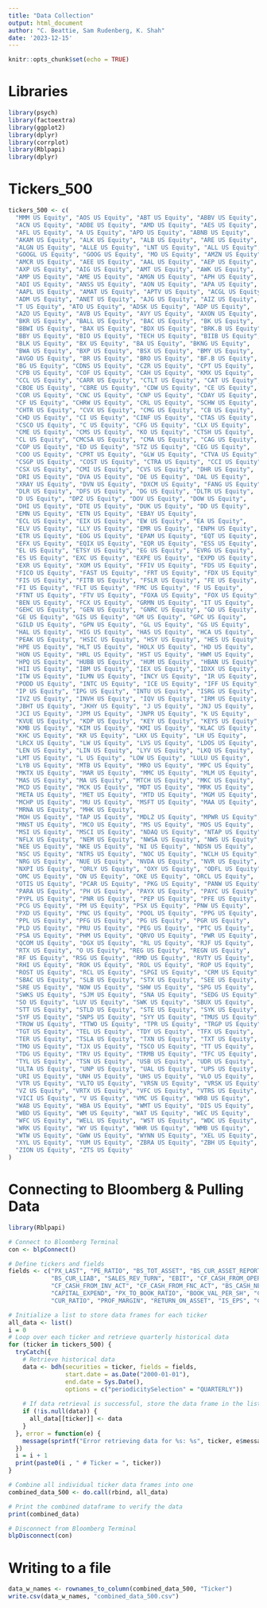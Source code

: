 ```yaml
---
title: "Data Collection"
output: html_document
author: "C. Beattie, Sam Rudenberg, K. Shah" 
date: '2023-12-15'
---
```


```r
knitr::opts_chunk$set(echo = TRUE)
```

# Libraries 
```r
library(psych)
library(factoextra)
library(ggplot2)
library(dplyr)
library(corrplot)
library(Rblpapi)
library(dplyr)
```


# Tickers_500
```r
tickers_500 <- c(
  "MMM US Equity", "AOS US Equity", "ABT US Equity", "ABBV US Equity", 
  "ACN US Equity", "ADBE US Equity", "AMD US Equity", "AES US Equity", 
  "AFL US Equity", "A US Equity", "APD US Equity", "ABNB US Equity", 
  "AKAM US Equity", "ALK US Equity", "ALB US Equity", "ARE US Equity", 
  "ALGN US Equity", "ALLE US Equity", "LNT US Equity", "ALL US Equity", 
  "GOOGL US Equity", "GOOG US Equity", "MO US Equity", "AMZN US Equity", 
  "AMCR US Equity", "AEE US Equity", "AAL US Equity", "AEP US Equity", 
  "AXP US Equity", "AIG US Equity", "AMT US Equity", "AWK US Equity", 
  "AMP US Equity", "AME US Equity", "AMGN US Equity", "APH US Equity", 
  "ADI US Equity", "ANSS US Equity", "AON US Equity", "APA US Equity", 
  "AAPL US Equity", "AMAT US Equity", "APTV US Equity", "ACGL US Equity", 
  "ADM US Equity", "ANET US Equity", "AJG US Equity", "AIZ US Equity", 
  "T US Equity", "ATO US Equity", "ADSK US Equity", "ADP US Equity", 
  "AZO US Equity", "AVB US Equity", "AVY US Equity", "AXON US Equity", 
  "BKR US Equity", "BALL US Equity", "BAC US Equity", "BK US Equity", 
  "BBWI US Equity", "BAX US Equity", "BDX US Equity", "BRK.B US Equity", 
  "BBY US Equity", "BIO US Equity", "TECH US Equity", "BIIB US Equity", 
  "BLK US Equity", "BX US Equity", "BA US Equity", "BKNG US Equity", 
  "BWA US Equity", "BXP US Equity", "BSX US Equity", "BMY US Equity", 
  "AVGO US Equity", "BR US Equity", "BRO US Equity", "BF.B US Equity", 
  "BG US Equity", "CDNS US Equity", "CZR US Equity", "CPT US Equity", 
  "CPB US Equity", "COF US Equity", "CAH US Equity", "KMX US Equity", 
  "CCL US Equity", "CARR US Equity", "CTLT US Equity", "CAT US Equity", 
  "CBOE US Equity", "CBRE US Equity", "CDW US Equity", "CE US Equity", 
  "COR US Equity", "CNC US Equity", "CNP US Equity", "CDAY US Equity", 
  "CF US Equity", "CHRW US Equity", "CRL US Equity", "SCHW US Equity", 
  "CHTR US Equity", "CVX US Equity", "CMG US Equity", "CB US Equity", 
  "CHD US Equity", "CI US Equity", "CINF US Equity", "CTAS US Equity", 
  "CSCO US Equity", "C US Equity", "CFG US Equity", "CLX US Equity", 
  "CME US Equity", "CMS US Equity", "KO US Equity", "CTSH US Equity", 
  "CL US Equity", "CMCSA US Equity", "CMA US Equity", "CAG US Equity", 
  "COP US Equity", "ED US Equity", "STZ US Equity", "CEG US Equity", 
  "COO US Equity", "CPRT US Equity", "GLW US Equity", "CTVA US Equity", 
  "CSGP US Equity", "COST US Equity", "CTRA US Equity", "CCI US Equity", 
  "CSX US Equity", "CMI US Equity", "CVS US Equity", "DHR US Equity", 
  "DRI US Equity", "DVA US Equity", "DE US Equity", "DAL US Equity", 
  "XRAY US Equity", "DVN US Equity", "DXCM US Equity", "FANG US Equity", 
  "DLR US Equity", "DFS US Equity", "DG US Equity", "DLTR US Equity", 
  "D US Equity", "DPZ US Equity", "DOV US Equity", "DOW US Equity", 
  "DHI US Equity", "DTE US Equity", "DUK US Equity", "DD US Equity", 
  "EMN US Equity", "ETN US Equity", "EBAY US Equity", 
  "ECL US Equity", "EIX US Equity", "EW US Equity", "EA US Equity", 
  "ELV US Equity", "LLY US Equity", "EMR US Equity", "ENPH US Equity", 
  "ETR US Equity", "EOG US Equity", "EPAM US Equity", "EQT US Equity", 
  "EFX US Equity", "EQIX US Equity", "EQR US Equity", "ESS US Equity", 
  "EL US Equity", "ETSY US Equity", "EG US Equity", "EVRG US Equity", 
  "ES US Equity", "EXC US Equity", "EXPE US Equity", "EXPD US Equity", 
  "EXR US Equity", "XOM US Equity", "FFIV US Equity", "FDS US Equity", 
  "FICO US Equity", "FAST US Equity", "FRT US Equity", "FDX US Equity", 
  "FIS US Equity", "FITB US Equity", "FSLR US Equity", "FE US Equity", 
  "FI US Equity", "FLT US Equity", "FMC US Equity", "F US Equity", 
  "FTNT US Equity", "FTV US Equity", "FOXA US Equity", "FOX US Equity", 
  "BEN US Equity", "FCX US Equity", "GRMN US Equity", "IT US Equity", 
  "GEHC US Equity", "GEN US Equity", "GNRC US Equity", "GD US Equity", 
  "GE US Equity", "GIS US Equity", "GM US Equity", "GPC US Equity", 
  "GILD US Equity", "GPN US Equity", "GL US Equity", "GS US Equity", 
  "HAL US Equity", "HIG US Equity", "HAS US Equity", "HCA US Equity", 
  "PEAK US Equity", "HSIC US Equity", "HSY US Equity", "HES US Equity", 
  "HPE US Equity", "HLT US Equity", "HOLX US Equity", "HD US Equity", 
  "HON US Equity", "HRL US Equity", "HST US Equity", "HWM US Equity", 
  "HPQ US Equity", "HUBB US Equity", "HUM US Equity", "HBAN US Equity", 
  "HII US Equity", "IBM US Equity", "IEX US Equity", "IDXX US Equity", 
  "ITW US Equity", "ILMN US Equity", "INCY US Equity", "IR US Equity", 
  "PODD US Equity", "INTC US Equity", "ICE US Equity", "IFF US Equity", 
  "IP US Equity", "IPG US Equity", "INTU US Equity", "ISRG US Equity", 
  "IVZ US Equity", "INVH US Equity", "IQV US Equity", "IRM US Equity", 
  "JBHT US Equity", "JKHY US Equity", "J US Equity", "JNJ US Equity", 
  "JCI US Equity", "JPM US Equity", "JNPR US Equity", "K US Equity", 
  "KVUE US Equity", "KDP US Equity", "KEY US Equity", "KEYS US Equity", 
  "KMB US Equity", "KIM US Equity", "KMI US Equity", "KLAC US Equity", 
  "KHC US Equity", "KR US Equity", "LHX US Equity", "LH US Equity", 
  "LRCX US Equity", "LW US Equity", "LVS US Equity", "LDOS US Equity", 
  "LEN US Equity", "LIN US Equity", "LYV US Equity", "LKQ US Equity", 
  "LMT US Equity", "L US Equity", "LOW US Equity", "LULU US Equity", 
  "LYB US Equity", "MTB US Equity", "MRO US Equity", "MPC US Equity", 
  "MKTX US Equity", "MAR US Equity", "MMC US Equity", "MLM US Equity", 
  "MAS US Equity", "MA US Equity", "MTCH US Equity", "MKC US Equity", 
  "MCD US Equity", "MCK US Equity", "MDT US Equity", "MRK US Equity", 
  "META US Equity", "MET US Equity", "MTD US Equity", "MGM US Equity", 
  "MCHP US Equity", "MU US Equity", "MSFT US Equity", "MAA US Equity",
  "MRNA US Equity", "MHK US Equity", 
  "MOH US Equity", "TAP US Equity", "MDLZ US Equity", "MPWR US Equity", 
  "MNST US Equity", "MCO US Equity", "MS US Equity", "MOS US Equity", 
  "MSI US Equity", "MSCI US Equity", "NDAQ US Equity", "NTAP US Equity", 
  "NFLX US Equity", "NEM US Equity", "NWSA US Equity", "NWS US Equity", 
  "NEE US Equity", "NKE US Equity", "NI US Equity", "NDSN US Equity", 
  "NSC US Equity", "NTRS US Equity", "NOC US Equity", "NCLH US Equity", 
  "NRG US Equity", "NUE US Equity", "NVDA US Equity", "NVR US Equity", 
  "NXPI US Equity", "ORLY US Equity", "OXY US Equity", "ODFL US Equity", 
  "OMC US Equity", "ON US Equity", "OKE US Equity", "ORCL US Equity", 
  "OTIS US Equity", "PCAR US Equity", "PKG US Equity", "PANW US Equity", 
  "PARA US Equity", "PH US Equity", "PAYX US Equity", "PAYC US Equity", 
  "PYPL US Equity", "PNR US Equity", "PEP US Equity", "PFE US Equity", 
  "PCG US Equity", "PM US Equity", "PSX US Equity", "PNW US Equity", 
  "PXD US Equity", "PNC US Equity", "POOL US Equity", "PPG US Equity", 
  "PPL US Equity", "PFG US Equity", "PG US Equity", "PGR US Equity", 
  "PLD US Equity", "PRU US Equity", "PEG US Equity", "PTC US Equity", 
  "PSA US Equity", "PHM US Equity", "QRVO US Equity", "PWR US Equity", 
  "QCOM US Equity", "DGX US Equity", "RL US Equity", "RJF US Equity", 
  "RTX US Equity", "O US Equity", "REG US Equity", "REGN US Equity", 
  "RF US Equity", "RSG US Equity", "RMD US Equity", "RVTY US Equity", 
  "RHI US Equity", "ROK US Equity", "ROL US Equity", "ROP US Equity", 
  "ROST US Equity", "RCL US Equity", "SPGI US Equity", "CRM US Equity", 
  "SBAC US Equity", "SLB US Equity", "STX US Equity", "SEE US Equity", 
  "SRE US Equity", "NOW US Equity", "SHW US Equity", "SPG US Equity", 
  "SWKS US Equity", "SJM US Equity", "SNA US Equity", "SEDG US Equity", 
  "SO US Equity", "LUV US Equity", "SWK US Equity", "SBUX US Equity", 
  "STT US Equity", "STLD US Equity", "STE US Equity", "SYK US Equity", 
  "SYF US Equity", "SNPS US Equity", "SYY US Equity", "TMUS US Equity", 
  "TROW US Equity", "TTWO US Equity", "TPR US Equity", "TRGP US Equity", 
  "TGT US Equity", "TEL US Equity", "TDY US Equity", "TFX US Equity", 
  "TER US Equity", "TSLA US Equity", "TXN US Equity", "TXT US Equity", 
  "TMO US Equity", "TJX US Equity", "TSCO US Equity", "TT US Equity", 
  "TDG US Equity", "TRV US Equity", "TRMB US Equity", "TFC US Equity", 
  "TYL US Equity", "TSN US Equity", "USB US Equity", "UDR US Equity", 
  "ULTA US Equity", "UNP US Equity", "UAL US Equity", "UPS US Equity", 
  "URI US Equity", "UNH US Equity", "UHS US Equity", "VLO US Equity", 
  "VTR US Equity", "VLTO US Equity", "VRSN US Equity", "VRSK US Equity", 
  "VZ US Equity", "VRTX US Equity", "VFC US Equity", "VTRS US Equity", 
  "VICI US Equity", "V US Equity", "VMC US Equity", "WRB US Equity", 
  "WAB US Equity", "WBA US Equity", "WMT US Equity", "DIS US Equity", 
  "WBD US Equity", "WM US Equity", "WAT US Equity", "WEC US Equity", 
  "WFC US Equity", "WELL US Equity", "WST US Equity", "WDC US Equity", 
  "WRK US Equity", "WY US Equity", "WHR US Equity", "WMB US Equity", 
  "WTW US Equity", "GWW US Equity", "WYNN US Equity", "XEL US Equity", 
  "XYL US Equity", "YUM US Equity", "ZBRA US Equity", "ZBH US Equity", 
  "ZION US Equity", "ZTS US Equity"
)
```


# Connecting to Bloomberg & Pulling Data 
```r
library(Rblpapi)

# Connect to Bloomberg Terminal
con <- blpConnect()

# Define tickers and fields
fields <- c("PX_LAST", "PE_RATIO", "BS_TOT_ASSET", "BS_CUR_ASSET_REPORT", "BS_TOT_LIAB2", 
            "BS_CUR_LIAB", "SALES_REV_TURN", "EBIT", "CF_CASH_FROM_OPER", 
            "CF_CASH_FROM_INV_ACT", "CF_CASH_FROM_FNC_ACT", "BS_CASH_NEAR_CASH_ITEM", 
            "CAPITAL_EXPEND", "PX_TO_BOOK_RATIO", "BOOK_VAL_PER_SH", "CASH_FLOW_PER_SH", 
            "CUR_RATIO", "PROF_MARGIN", "RETURN_ON_ASSET", "IS_EPS", "CUR_MKT_CAP")

# Initialize a list to store data frames for each ticker
all_data <- list()
i = 0
# Loop over each ticker and retrieve quarterly historical data
for (ticker in tickers_500) {
  tryCatch({
    # Retrieve historical data
    data <- bdh(securities = ticker, fields = fields, 
                start.date = as.Date("2000-01-01"), 
                end.date = Sys.Date(),
                options = c("periodicitySelection" = "QUARTERLY"))
    
    # If data retrieval is successful, store the data frame in the list
    if (!is.null(data)) {
      all_data[[ticker]] <- data
    }
  }, error = function(e) {
    message(sprintf("Error retrieving data for %s: %s", ticker, e$message))
  })
  i = i + 1
  print(paste0(i , " # Ticker = ", ticker))
}

# Combine all individual ticker data frames into one
combined_data_500 <- do.call(rbind, all_data)

# Print the combined dataframe to verify the data
print(combined_data)

# Disconnect from Bloomberg Terminal
blpDisconnect(con)
```


# Writing to a file 
```r
data_w_names <- rownames_to_column(combined_data_500, "Ticker")
write.csv(data_w_names, "combined_data_500.csv")
```

